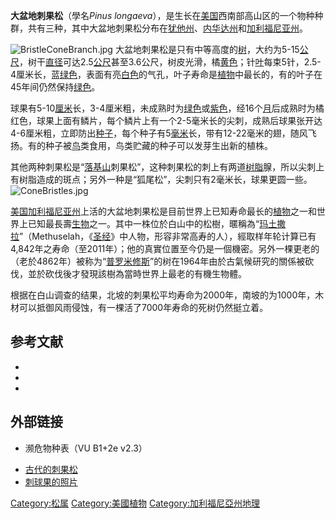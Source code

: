 {{noteTA
|G1=Unit
|G2=長度單位
}}
{{Speciesbox
| name = 大盆地刺果松
| status = LC
| status_system = iucn3.1
| image =Prometheus Wheeler.jpg
| image_width = 250px
| image_caption = 美国加州{{le|白山山脈 (加利福尼亞州)|White Mountains (California)|白山}}的一棵大盆地刺果松
| divisio = [[松柏門|松柏門]] Pinophyta
| genus = Pinus
| species = longaeva
| authority = D.K.Bailey
}}

'''大盆地刺果松'''（學名''Pinus longaeva''），是生长在[[美国|美国]]西南部高山区的一个物种种群，共有三种，其中大盆地刺果松分布在[[犹他州|犹他州]]、[[内华达州|内华达州]]和[[加利福尼亚州|加利福尼亚州]]。

[[File:BristleConeBranch.jpg|left]]
大盆地刺果松是只有中等高度的[[树|树]]，大约为5-15[[公尺|公尺]]，树干[[直径|直径]]可达2.5[[公尺|公尺]]甚至3.6公尺，树皮光滑，橘[[黄色|黄色]]；针[[叶|叶]]每束5针，2.5-4厘米长，蓝[[绿色|绿色]]，表面有亮[[白色|白色]]的气孔，叶子寿命是[[植物|植物]]中最长的，有的叶子在45年间仍然保持[[绿色|绿色]]。

球果有5-10[[厘米|厘米]]长，3-4厘米粗，未成熟时为[[绿色|绿色]]或[[紫色|紫色]]，经16个[[月|月]]后成熟时为橘红色，球果上面有鳞片，每个鳞片上有一个2-5毫米长的尖刺，成熟后球果张开达4-6厘米粗，立即防出[[种子|种子]]，每个种子有5[[毫米|毫米]]长，带有12-22毫米的翅，随风飞扬。有的种子被[[鸟|鸟]]类食用，鸟类贮藏的种子可以发芽生出新的植株。

其他两种刺果松是“[[落基山|落基山]]刺果松”，这种刺果松的刺上有两道[[树脂|树脂]]腺，所以尖刺上有树脂造成的斑点；另外一种是“狐尾松”，尖刺只有2毫米长，球果更圆一些。
[[File:ConeBristles.jpg|left]]

[[美国|美国]][[加利福尼亚州|加利福尼亚州]]{{le|白山山脈 (加利福尼亞州)|White Mountains (California)|白山}}上活的大盆地刺果松是目前世界上已知寿命最长的[[植物|植物]]之一和世界上已知最長壽[[生物|生物]]之一。其中一株位於白山{{le|古刺果松森林|Ancient Bristlecone Pine Forest}}中的松樹，暱稱為“[[玛土撒拉|玛土撒拉]]”（Methuselah，《[[圣经|圣经]]》中人物，形容非常高寿的人），經取样年轮计算已有4,842年之寿命（至2011年）；他的真實位置至今仍是一個機密。另外一棵更老的（老於4862年）被称为“[[普罗米修斯|普罗米修斯]]”的树在1964年由於古氣候研究的關係被砍伐，並於砍伐後才發現該樹為當時世界上最老的有機生物體。

根据在白山调查的结果，北坡的刺果松平均寿命为2000年，南坡的为1000年，木材可以抵御风雨侵蚀，有一棵活了7000年寿命的死树仍然挺立着。

== 参考文献 ==
*{{Cite journal | author = Ewers, F. W. & Schmid, R. | year = 1981 | title = Longevity of needle fascicles of ''Pinus longaeva''（Bristlecone Pine）and other North American pines | url = https://archive.org/details/sim_oecologia_1981-10_51_1/page/107 | journal = Oecologia | volume = 51 | pages = 107-115}}
*{{Cite book | author = Lewington, A., & Parker, E. | year = 1999 | title = Ancient Trees: Trees that Live for a Thousand Years | location =  London | publisher = Collins & Brown Ltd | id = ISBN 978-1-85585-704-9}}
* {{ITIS|ID=183352 |taxon=''Pinus longaeva''|downloaded=2007年3月16日}}

==外部链接==

* {{IUCN2006|assessors=Conifer Specialist Group|year=1998|id=34024|title=Pinus longaeva|downloaded=11 May 2006}}濒危物种表（VU B1+2e v2.3）
*[http://www.sonic.net/bristlecone/ 古代的刺果松] {{Wayback|url=http://www.sonic.net/bristlecone/ |date=20131120053115 }}
*[https://web.archive.org/web/20160406013810/http://pinetum.org/cones/PNDucampopinus.htm 刺球果的照片]

{{commons|Pinus longaeva|刺果松}}
{{Taxonbar|from=Q1116374}}

[[Category:松属|Category:松属]]
[[Category:美國植物|Category:美國植物]]
[[Category:加利福尼亞州地理|Category:加利福尼亞州地理]]